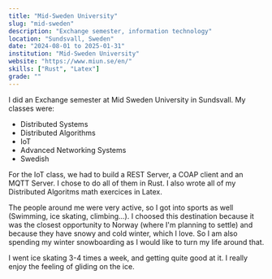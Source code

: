 ```yaml
---
title: "Mid-Sweden University"
slug: "mid-sweden"
description: "Exchange semester, information technology"
location: "Sundsvall, Sweden"
date: "2024-08-01 to 2025-01-31"
institution: "Mid-Sweden University"
website: "https://www.miun.se/en/"
skills: ["Rust", "Latex"]
grade: ""
---
```


I did an Exchange semester at Mid Sweden University in Sundsvall.
My classes were:

- Distributed Systems
- Distributed Algorithms
- IoT
- Advanced Networking Systems
- Swedish

For the IoT class, we had to build a REST Server, a COAP client and an MQTT Server. I chose to do all of them in Rust.
I also wrote all of my Distributed Algoritms math exercices in Latex.

The people around me were very active, so I got into sports as well (Swimming, ice skating, climbing...).
I choosed this destination because it was the closest opportunity to Norway (where I'm planning to settle) and because they have snowy and cold winter, which I love.
So I am also spending my winter snowboarding as I would like to turn my life around that.

I went ice skating 3-4 times a week, and getting quite good at it. I really enjoy the feeling of gliding on the ice.
